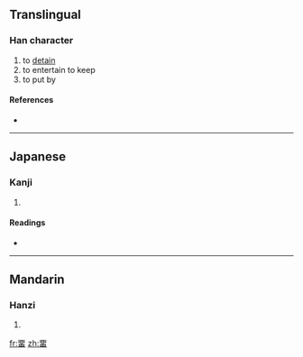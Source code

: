 {{also|留|畄}}
==Translingual==

===Han character===
{{Han char|rn=102|rad=田|as=09|sn=14|four=|canj=一中中田 (MLLW), X一中中田 (XMLLW)}}

# to [[detain]]
# to entertain to keep
# to put by

====References====
* {{Han ref|kx=0764.010|dkj=21867|dj=1174.010|hdz=42542.100|uh=7571|ud=30065}}

----

==Japanese==

===Kanji===
{{ja-kanji|grade=|rs=田09}}

# {{defn|Japanese|sort=田09}}

====Readings====
* {{ja-readings|on=[[りゅう]] (ryū), [[る]] (ru)|kun=[[とどめる]] (todomeru), [[とどまる]] (todomaru)|nanori=}}

----

==Mandarin==

===Hanzi===
{{cmn-hanzi|pin=[[liú]] ([[liu2]])|wg=liu<sup>2</sup>}}

# {{defn|Mandarin|sort=田09}}

[[fr:畱]]
[[zh:畱]]